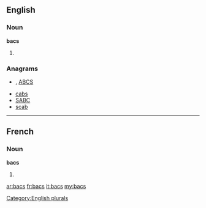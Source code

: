 {{also|BACS}}
==English==

===Noun===
'''bacs'''

# {{plural of|[[bac]]}}

===Anagrams===
* {{alphagram|[[ABCs#English|ABCs]]}} , [[ABCS#English|ABCS]]
* [[cabs#English|cabs]]
* [[SABC#English|SABC]]
* [[scab#English|scab]]


[[Category:English plurals]]
----
==French==

===Noun===
'''bacs''' 

# {{plural of|bac|lang=fr}}

[[ar:bacs]]
[[fr:bacs]]
[[it:bacs]]
[[my:bacs]]
